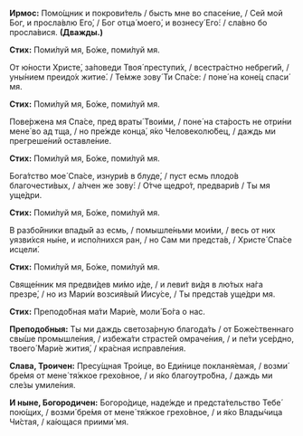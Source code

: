 **Ирмос:** Помо́щник и покрови́тель / бысть мне во спасе́ние, / Сей мой Бог, и просла́влю Его́, / Бог отца́ моего́, и вознесу́ Его́: / сла́вно бо просла́вися. **(Дважды.)**

**Стих:** Поми́луй мя, Бо́же, поми́луй мя.

От ю́ности Христе́, за́поведи Твоя́ преступи́х, / всестра́стно небреги́й, / уны́нием преидо́х житие́. / Те́мже зову́ Ти Спа́се: / поне́ на коне́ц спаси́ мя.

**Стих:** Поми́луй мя, Бо́же, поми́луй мя.

Пове́ржена мя Спа́се, пред враты́ Твои́ми, / поне́ на ста́рость не отри́ни мене́ во ад тща, / но пре́жде конца́, я́ко Человеколю́бец, / даждь ми прегреше́ний оставле́ние.

**Стих:** Поми́луй мя, Бо́же, поми́луй мя.

Бога́тство мое́ Спа́се, изнури́в в блуде́, / пуст есмь плодо́в благочести́вых, / а́лчен же зову́: / О́тче щедро́т, предвари́в / Ты мя уще́дри.

**Стих:** Поми́луй мя, Бо́же, поми́луй мя.

В разбо́йники впады́й аз есмь, / помышле́ньми мои́ми, / весь от них уязви́хся ны́не, и испо́лнихся ран, / но Сам ми предста́в, / Христе́ Спа́се исцели́.

**Стих:** Поми́луй мя, Бо́же, поми́луй мя.

Свяще́нник мя предви́дев ми́мо и́де, / и леви́т ви́дя в лю́тых на́га презре́, / но из Мари́и возсия́вый Иису́се, / Ты предста́в уще́дри мя.

**Стих:** Преподо́бная ма́ти Мари́е, моли́ Бо́га о нас.

**Преподобныя:** Ты ми даждь светоза́рную благода́ть / от Боже́ственнаго свы́ше промышле́ния, / избежа́ти страсте́й омраче́ния, / и пе́ти усе́рдно, твоего́ Мари́е жития́, / кра́сная исправле́ния.

**Слава, Троичен:** Пресу́щная Тро́ице, во Еди́нице покланя́емая, / возми́ бре́мя от мене́ тя́жкое грехо́вное, / и я́ко благоутро́бна, / даждь ми сле́зы умиле́ния.

**И ныне, Богородичен:** Богоро́дице, наде́жде и предста́тельство Тебе́ пою́щих, / возми́ бре́мя от мене́ тя́жкое грехо́вное, / и я́ко Влады́чица Чи́стая, / ка́ющася приими́ мя.
